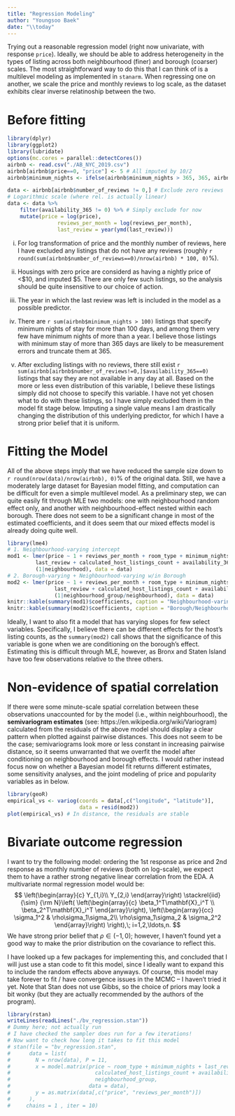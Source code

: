 ```yaml
---
title: "Regression Modeling"
author: "Youngsoo Baek"
date: "\\today"
---
```


Trying out a reasonable regression model (right now univariate, with response `price`). Ideally, we should be able to address heterogeneity in the types of listing across both neighbourhood (finer) and borough (coarser) scales. The most straightforward way to do this that I can think of is a multilevel modeling as implemented in `stanarm`. When regressing one on another, we scale the price and monthly reviews to log scale, as the dataset exhibits clear inverse relatinoship between the two.

# Before fitting

```r
library(dplyr)
library(ggplot2)
library(lubridate)
options(mc.cores = parallel::detectCores())
airbnb <- read.csv("./AB_NYC_2019.csv")
airbnb[airbnb$price==0, "price"] <- 5 # All imputed by 10/2
airbnb$minimum_nights <- ifelse(airbnb$minimum_nights > 365, 365, airbnb$minimum_nights)

data <- airbnb[airbnb$number_of_reviews != 0,] # Exclude zero reviews
# Logarithmic scale (where rel. is actually linear)
data <- data %>% 
    filter(availability_365 != 0) %>% # Simply exclude for now 
    mutate(price = log(price), 
                reviews_per_month = log(reviews_per_month),
                last_review = year(ymd(last_review)))
```


  i. For log transformation of price and the monthly number of reviews, here I have excluded any listings that do not have any reviews (roughly `r round(sum(airbnb$number_of_reviews==0)/nrow(airbnb) * 100, 0)`\%).
  
  ii. Housings with zero price are considerd as having a nightly price of <\$10, and imputed \$5. There are only few such listings, so the analysis should be quite insensitive to our choice of action.
  
  iii. The year in which the last review was left is included in the model as a possible predictor.
  
  iv. There are `r sum(airbnb$minimum_nights > 100)` listings that specify minimum nights of stay for more than 100 days, and among them very few have minimum nights of more than a year. I believe those listings with minimum stay of more than 365 days are likely to be measurement errors and truncate them at 365.
  
  v. After excluding listings with no reviews, there still exist `r sum(airbnb[airbnb$number_of_reviews!=0,]$availability_365==0)` listings that say they are not available in any day at all. Based on the more or less even distribution of this variable, I believe these listings simply did not choose to specify this variable. I have not yet chosen what to do with these listings, so I have simply excluded them in the model fit stage below. Imputing a single value means I am drastically changing the distribution of this underlying predictor, for which I have a strong prior belief that it is uniform.

# Fitting the  Model
All of the above steps imply that we have reduced the sample size down to `r round(nrow(data)/nrow(airbnb), 0)`\% of the original data. Still, we have a moderately large dataset for Bayesian model fitting, and computation can be difficult for even a simple multilevel model. As a preliminary step, we can quite easily fit through MLE two models: one with neighbourhood random effect only, and another with neighbourhood-effect nested within each borough. There does not seem to be a significant change in most of the estimated coefficients, and it does seem that our mixed effects model is already doing quite well.

```r
library(lme4)
# 1. Neighbourhood-varying intercept
mod1 <- lmer(price ~ 1 + reviews_per_month + room_type + minimum_nights + 
         last_review + calculated_host_listings_count + availability_365 + 
         (1|neighbourhood), data = data)
# 2. Borough-varying + Neighbourhood-varying w/in Borough
mod2 <- lmer(price ~ 1 + reviews_per_month + room_type + minimum_nights + 
               last_review + calculated_host_listings_count + availability_365 + 
               (1|neighbourhood_group/neighbourhood), data = data)
knitr::kable(summary(mod1)$coefficients, caption = "Neighbourhood-varing intercept", digits = 2)
knitr::kable(summary(mod2)$coefficients, caption = "Borough/Neighbourhood-varying intercept", digits = 2)
```

Ideally, I want to also fit a model that has varying slopes for few select variables. Specifically, I believe there can be different effects for the host's listing counts, as the `summary(mod2)` call shows that the significance of this variable is gone when we are conditioning on the borough's effect. Estimating this is difficult through MLE, however, as Bronx and Staten Island have too few observations relative to the three others. 

# Non-evidence of spatial correlation
If there were some minute-scale spatial correlation between these observations unaccounted for by the model (i.e., within neighbourhood), the **semivariogram estimates** (see: https://en.wikipedia.org/wiki/Variogram) calculated from the residuals of the above model should display a clear pattern when plotted against pairwise distances. This does not seem to be the case; semivariograms look more or less constant in increasing pairwise distance, so it seems unwarranted that we overfit the model after conditioning on neighbourhood and borough effects. I would rather instead focus now on whether a Bayesian model fit returns different estimates, some sensitivity analyses, and the joint modeling of price and popularity variables as in below.

```r
library(geoR)
empirical_vs <- variog(coords = data[,c("longitude", "latitude")],
                       data = resid(mod2))
plot(empirical_vs) # In distance, the residuals are stable
```

# Bivariate outcome regression
I want to try the following model: ordering the 1st response as price and 2nd response as monthly number of reviews (both on log-scale), we expect them to have a rather strong negative linear correlation from the EDA. A multivariate normal regression model would be:
$$
\left(\begin{array}{c}
Y_{1,i}\\ Y_{2,i} \end{array}\right) \stackrel{iid}{\sim} {\rm N}\left(
\left(\begin{array}{c}
\beta_1^T\mathbf{X}_i^T \\
\beta_2^T\mathbf{X}_i^T
\end{array}\right),
\left(\begin{array}{cc}
\sigma_1^2 & \rho\sigma_1\sigma_2\\
\rho\sigma_1\sigma_2 & \sigma_2^2
\end{array}\right)
\right),\; i=1,2,\ldots,n.
$$
We have strong prior belief that $\rho\in (-1,0)$; however, I haven't found yet a good way to make the prior distribution on the covariance to reflect this.

I have looked up a few packages for implementing this, and concluded that I will just use a stan code to fit this model, since I ideally want to expand this to include the random effects above anyways. Of course, this model may take forever to fit / have convergence issues in the MCMC -- I haven't tried it yet. Note that Stan does not use Gibbs, so the choice of priors may look a bit wonky (but they are actually recommended by the authors of the program).

```r
library(rstan)
writeLines(readLines("./bv_regression.stan"))
# Dummy here; not actually run
# I have checked the sampler does run for a few iterations!
# Now want to check how long it takes to fit this model
# stan(file = "bv_regression.stan",
#      data = list(
#        N = nrow(data), P = 11,
#        x = model.matrix(price ~ room_type + minimum_nights + last_review + 
#                           calculated_host_listings_count + availability_365 + 
#                           neighbourhood_group, 
#                         data = data),
#        y = as.matrix(data[,c("price", "reviews_per_month")])
#      ),
#     chains = 1 , iter = 10)
```

